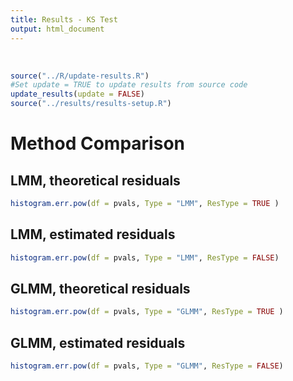 ```yaml
---
title: Results - KS Test
output: html_document
---
```


<br>

```r
source("../R/update-results.R")
#Set update = TRUE to update results from source code
update_results(update = FALSE)
source("../results/results-setup.R")
```

# Method Comparison

## LMM, theoretical residuals

```r

histogram.err.pow(df = pvals, Type = "LMM", ResType = TRUE )

```

## LMM, estimated residuals

```r

histogram.err.pow(df = pvals, Type = "LMM", ResType = FALSE)

```

## GLMM, theoretical residuals

```r

histogram.err.pow(df = pvals, Type = "GLMM", ResType = TRUE )

```

## GLMM, estimated residuals

```r

histogram.err.pow(df = pvals, Type = "GLMM", ResType = FALSE)

```
